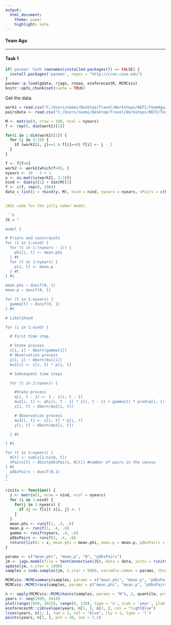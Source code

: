 ```yaml
---
output: 
  html_document:
    theme: paper
    highlight: kate
---
```


#### Team Aga
- - -

#### Task 1

```r
if('pacman' %in% rownames(installed.packages()) == FALSE) {
  install.packages('pacman', repos = "http://cran.case.edu")
}
pacman::p_load(gdata, rjags, rnoaa, ecoforecastR, MCMCvis)
knitr::opts_chunk$set(cache = TRUE)
```

Get the data.

```r
work1 = read.csv("C:/Users/naomi/Desktop/Travel/Workshops/NEFI/TeamAga/Mariana_Crow_MARK.csv")
pairsData <- read.csv("C:/Users/naomi/Desktop/Travel/Workshops/NEFI/TeamAga/populationcounts.csv")

M <- matrix(0, nrow = 100, ncol = nyears)
f <- rep(0, dim(work1)[1])

for(i in 1:dim(work1)[1]) {
  for (j in 3:18) {
    if (work1[i, j]==1 & f[i]==0) f[i] <- j - 2
  }
}

f <- f[f>0]
work2 <- work1[which(f>0), ]
nyears <- 18 - 3 + 1
y <- as.matrix(work2[, 3:18])
nind <- dim(y)[1] + dim(M)[1]
f <- c(f, rep(0, 100))
data = list(y = rbind(y, M), nind = nind, nyears = nyears, nPairs = c(NA, pairsData$pairs[1:16]))
    ```

JAGS code for the jolly seber model.

```r
JS = "

model {

# Priors and constraints
for (i in 1:nind) {
  for (t in 1:(nyears - 1)) {
    phi[i, t] <- mean.phi
  } #t
  for (t in 1:nyears) {
    p[i, t] <- mean.p
  } #t
} #i

mean.phi ~ dunif(0, 1)
mean.p ~ dunif(0, 1) 

for (t in 1:nyears) {
  gamma[t] ~ dunif(0, 1) 
} #t

# Likelihood 

for (i in 1:nind) {

  # First time step

  # State process
  z[i, 1] ~ dbern(gamma[1])
  # Observation process 
  y[i, 1] ~ dbern(mu1[i])
  mu1[i] <- z[i, 1] * p[i, 1] 

  # Subsequent time steps

  for (t in 2:nyears) {

    #State process
    q[i, t - 1] <- 1 - z[i, t - 1]
    mu2[i, t] <- phi[i, t - 1] * z[i, t - 1] + gamma[t] * prod(q[i, 1:(t - 1)])
    z[i, t] ~ dbern(mu2[i, t])

    # Observation process
    mu3[i, t] <- z[i, t] * p[i, t]
    y[i, t] ~ dbern(mu3[i, t])

  } #t

} #i

for (t in 1:nyears) {
  N[t] <- sum(z[1:nind, t])
  nPairs[t] ~ dbin(pObsPairs, N[t]) #number of pairs in the census
} #t
  pObsPairs ~ dunif(0,1)
}
"
```

```r
rinits <- function() {
  z <- matrix(1, nrow = nind, ncol = nyears)
  for (i in 1:nind) {
    for(j in 1:nyears) {
      if (j >= f[i]) z[i, j] <- 1
    }
  }
  mean.phi <- runif(1, .4, .6)
  mean.p <- runif(1, .4, .6)
  gamma <- runif(nyears, .4, .6)
  pObsPairs <- runif(1, .4, .6)
  return(list(z = z, mean.phi = mean.phi, mean.p = mean.p, pObsPairs = pObsPairs))
}
```

```r
params <- c("mean.phi", "mean.p", "N", "pObsPairs")
jm <- jags.model(file = textConnection(JS), data = data, inits = rinits(), n.chains = 3, n.adapt = 5000)
update(jm, n.iter = 1000)
samples = coda.samples(jm, n.iter = 5000, variable.names = params, thin = 2)
```

```r
MCMCvis::MCMCsummary(samples, params = c("mean.phi", "mean.p", "pObsPairs"), n.eff = TRUE)
MCMCvis::MCMCtrace(samples, params = c("mean.phi", "mean.p", "pObsPairs"), pdf = F)
```

```r
n <- apply(MCMCvis::MCMCchains(samples, params = "N"), 2, quantile, probs = c(.025, .5, .975))
years <- seq(1999, 2014)
plot(range(1999, 2015), range(0, 120), type = 'n', xlab = 'year', ylab = 'adult crows')
ecoforecastR::ciEnvelope(years, n[1, ], n[3, ], col = "lightBlue")
lines(years, n[2, ], lwd = 1, col = "blue", lty = 1, type = 'l')
points(years, n[2, ], pch = 16, cex = 1.2)
```


